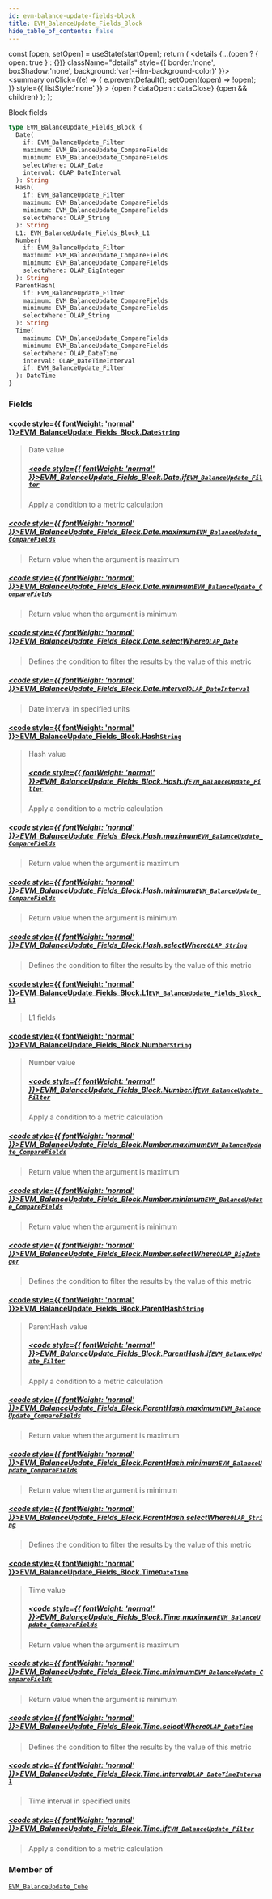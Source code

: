 ```yaml
---
id: evm-balance-update-fields-block
title: EVM_BalanceUpdate_Fields_Block
hide_table_of_contents: false
---
```







  const [open, setOpen] = useState(startOpen);
  return (
    <details {...(open ? { open: true } : {})} className="details" style={{ border:'none', boxShadow:'none', background:'var(--ifm-background-color)' }}>
      <summary
        onClick={(e) => {
          e.preventDefault();
          setOpen((open) => !open);
        }}
        style={{ listStyle:'none' }}
      >
      {open ? dataOpen : dataClose}
      </summary>
      {open && children}
    </details>
  );
};




Block fields


```graphql
type EVM_BalanceUpdate_Fields_Block {
  Date(
    if: EVM_BalanceUpdate_Filter
    maximum: EVM_BalanceUpdate_CompareFields
    minimum: EVM_BalanceUpdate_CompareFields
    selectWhere: OLAP_Date
    interval: OLAP_DateInterval
  ): String
  Hash(
    if: EVM_BalanceUpdate_Filter
    maximum: EVM_BalanceUpdate_CompareFields
    minimum: EVM_BalanceUpdate_CompareFields
    selectWhere: OLAP_String
  ): String
  L1: EVM_BalanceUpdate_Fields_Block_L1
  Number(
    if: EVM_BalanceUpdate_Filter
    maximum: EVM_BalanceUpdate_CompareFields
    minimum: EVM_BalanceUpdate_CompareFields
    selectWhere: OLAP_BigInteger
  ): String
  ParentHash(
    if: EVM_BalanceUpdate_Filter
    maximum: EVM_BalanceUpdate_CompareFields
    minimum: EVM_BalanceUpdate_CompareFields
    selectWhere: OLAP_String
  ): String
  Time(
    maximum: EVM_BalanceUpdate_CompareFields
    minimum: EVM_BalanceUpdate_CompareFields
    selectWhere: OLAP_DateTime
    interval: OLAP_DateTimeInterval
    if: EVM_BalanceUpdate_Filter
  ): DateTime
}
```




### Fields

#### [<code style={{ fontWeight: 'normal' }}>EVM_BalanceUpdate_Fields_Block.<b>Date</b></code>](#)<Bullet />[`String`](/docs/graphql-reference/scalars/string) <Badge class="secondary" text="scalar"/>
> Date value
> ##### [<code style={{ fontWeight: 'normal' }}>EVM_BalanceUpdate_Fields_Block.Date.<b>if</b></code>](#)<Bullet />[`EVM_BalanceUpdate_Filter`](/docs/graphql-reference/inputs/evm-balance-update-filter) <Badge class="secondary" text="input"/>
> Apply a condition to a metric calculation
> 

##### [<code style={{ fontWeight: 'normal' }}>EVM_BalanceUpdate_Fields_Block.Date.<b>maximum</b></code>](#)<Bullet />[`EVM_BalanceUpdate_CompareFields`](/docs/graphql-reference/enums/evm-balance-update-compare-fields) <Badge class="secondary" text="enum"/>
> Return value when the argument is maximum
> 

##### [<code style={{ fontWeight: 'normal' }}>EVM_BalanceUpdate_Fields_Block.Date.<b>minimum</b></code>](#)<Bullet />[`EVM_BalanceUpdate_CompareFields`](/docs/graphql-reference/enums/evm-balance-update-compare-fields) <Badge class="secondary" text="enum"/>
> Return value when the argument is minimum
> 

##### [<code style={{ fontWeight: 'normal' }}>EVM_BalanceUpdate_Fields_Block.Date.<b>selectWhere</b></code>](#)<Bullet />[`OLAP_Date`](/docs/graphql-reference/inputs/olap-date) <Badge class="secondary" text="input"/>
> Defines the condition to filter the results by the value of this metric
> 

##### [<code style={{ fontWeight: 'normal' }}>EVM_BalanceUpdate_Fields_Block.Date.<b>interval</b></code>](#)<Bullet />[`OLAP_DateInterval`](/docs/graphql-reference/inputs/olap-date-interval) <Badge class="secondary" text="input"/>
> Date interval in specified units
> 

#### [<code style={{ fontWeight: 'normal' }}>EVM_BalanceUpdate_Fields_Block.<b>Hash</b></code>](#)<Bullet />[`String`](/docs/graphql-reference/scalars/string) <Badge class="secondary" text="scalar"/>
> Hash value
> ##### [<code style={{ fontWeight: 'normal' }}>EVM_BalanceUpdate_Fields_Block.Hash.<b>if</b></code>](#)<Bullet />[`EVM_BalanceUpdate_Filter`](/docs/graphql-reference/inputs/evm-balance-update-filter) <Badge class="secondary" text="input"/>
> Apply a condition to a metric calculation
> 

##### [<code style={{ fontWeight: 'normal' }}>EVM_BalanceUpdate_Fields_Block.Hash.<b>maximum</b></code>](#)<Bullet />[`EVM_BalanceUpdate_CompareFields`](/docs/graphql-reference/enums/evm-balance-update-compare-fields) <Badge class="secondary" text="enum"/>
> Return value when the argument is maximum
> 

##### [<code style={{ fontWeight: 'normal' }}>EVM_BalanceUpdate_Fields_Block.Hash.<b>minimum</b></code>](#)<Bullet />[`EVM_BalanceUpdate_CompareFields`](/docs/graphql-reference/enums/evm-balance-update-compare-fields) <Badge class="secondary" text="enum"/>
> Return value when the argument is minimum
> 

##### [<code style={{ fontWeight: 'normal' }}>EVM_BalanceUpdate_Fields_Block.Hash.<b>selectWhere</b></code>](#)<Bullet />[`OLAP_String`](/docs/graphql-reference/inputs/olap-string) <Badge class="secondary" text="input"/>
> Defines the condition to filter the results by the value of this metric
> 

#### [<code style={{ fontWeight: 'normal' }}>EVM_BalanceUpdate_Fields_Block.<b>L1</b></code>](#)<Bullet />[`EVM_BalanceUpdate_Fields_Block_L1`](/docs/graphql-reference/objects/evm-balance-update-fields-block-l1) <Badge class="secondary" text="object"/>
> L1 fields
> 

#### [<code style={{ fontWeight: 'normal' }}>EVM_BalanceUpdate_Fields_Block.<b>Number</b></code>](#)<Bullet />[`String`](/docs/graphql-reference/scalars/string) <Badge class="secondary" text="scalar"/>
> Number value
> ##### [<code style={{ fontWeight: 'normal' }}>EVM_BalanceUpdate_Fields_Block.Number.<b>if</b></code>](#)<Bullet />[`EVM_BalanceUpdate_Filter`](/docs/graphql-reference/inputs/evm-balance-update-filter) <Badge class="secondary" text="input"/>
> Apply a condition to a metric calculation
> 

##### [<code style={{ fontWeight: 'normal' }}>EVM_BalanceUpdate_Fields_Block.Number.<b>maximum</b></code>](#)<Bullet />[`EVM_BalanceUpdate_CompareFields`](/docs/graphql-reference/enums/evm-balance-update-compare-fields) <Badge class="secondary" text="enum"/>
> Return value when the argument is maximum
> 

##### [<code style={{ fontWeight: 'normal' }}>EVM_BalanceUpdate_Fields_Block.Number.<b>minimum</b></code>](#)<Bullet />[`EVM_BalanceUpdate_CompareFields`](/docs/graphql-reference/enums/evm-balance-update-compare-fields) <Badge class="secondary" text="enum"/>
> Return value when the argument is minimum
> 

##### [<code style={{ fontWeight: 'normal' }}>EVM_BalanceUpdate_Fields_Block.Number.<b>selectWhere</b></code>](#)<Bullet />[`OLAP_BigInteger`](/docs/graphql-reference/inputs/olap-big-integer) <Badge class="secondary" text="input"/>
> Defines the condition to filter the results by the value of this metric
> 

#### [<code style={{ fontWeight: 'normal' }}>EVM_BalanceUpdate_Fields_Block.<b>ParentHash</b></code>](#)<Bullet />[`String`](/docs/graphql-reference/scalars/string) <Badge class="secondary" text="scalar"/>
> ParentHash value
> ##### [<code style={{ fontWeight: 'normal' }}>EVM_BalanceUpdate_Fields_Block.ParentHash.<b>if</b></code>](#)<Bullet />[`EVM_BalanceUpdate_Filter`](/docs/graphql-reference/inputs/evm-balance-update-filter) <Badge class="secondary" text="input"/>
> Apply a condition to a metric calculation
> 

##### [<code style={{ fontWeight: 'normal' }}>EVM_BalanceUpdate_Fields_Block.ParentHash.<b>maximum</b></code>](#)<Bullet />[`EVM_BalanceUpdate_CompareFields`](/docs/graphql-reference/enums/evm-balance-update-compare-fields) <Badge class="secondary" text="enum"/>
> Return value when the argument is maximum
> 

##### [<code style={{ fontWeight: 'normal' }}>EVM_BalanceUpdate_Fields_Block.ParentHash.<b>minimum</b></code>](#)<Bullet />[`EVM_BalanceUpdate_CompareFields`](/docs/graphql-reference/enums/evm-balance-update-compare-fields) <Badge class="secondary" text="enum"/>
> Return value when the argument is minimum
> 

##### [<code style={{ fontWeight: 'normal' }}>EVM_BalanceUpdate_Fields_Block.ParentHash.<b>selectWhere</b></code>](#)<Bullet />[`OLAP_String`](/docs/graphql-reference/inputs/olap-string) <Badge class="secondary" text="input"/>
> Defines the condition to filter the results by the value of this metric
> 

#### [<code style={{ fontWeight: 'normal' }}>EVM_BalanceUpdate_Fields_Block.<b>Time</b></code>](#)<Bullet />[`DateTime`](/docs/graphql-reference/scalars/date-time) <Badge class="secondary" text="scalar"/>
> Time value
> ##### [<code style={{ fontWeight: 'normal' }}>EVM_BalanceUpdate_Fields_Block.Time.<b>maximum</b></code>](#)<Bullet />[`EVM_BalanceUpdate_CompareFields`](/docs/graphql-reference/enums/evm-balance-update-compare-fields) <Badge class="secondary" text="enum"/>
> Return value when the argument is maximum
> 

##### [<code style={{ fontWeight: 'normal' }}>EVM_BalanceUpdate_Fields_Block.Time.<b>minimum</b></code>](#)<Bullet />[`EVM_BalanceUpdate_CompareFields`](/docs/graphql-reference/enums/evm-balance-update-compare-fields) <Badge class="secondary" text="enum"/>
> Return value when the argument is minimum
> 

##### [<code style={{ fontWeight: 'normal' }}>EVM_BalanceUpdate_Fields_Block.Time.<b>selectWhere</b></code>](#)<Bullet />[`OLAP_DateTime`](/docs/graphql-reference/inputs/olap-date-time) <Badge class="secondary" text="input"/>
> Defines the condition to filter the results by the value of this metric
> 

##### [<code style={{ fontWeight: 'normal' }}>EVM_BalanceUpdate_Fields_Block.Time.<b>interval</b></code>](#)<Bullet />[`OLAP_DateTimeInterval`](/docs/graphql-reference/inputs/olap-date-time-interval) <Badge class="secondary" text="input"/>
> Time interval in specified units
> 

##### [<code style={{ fontWeight: 'normal' }}>EVM_BalanceUpdate_Fields_Block.Time.<b>if</b></code>](#)<Bullet />[`EVM_BalanceUpdate_Filter`](/docs/graphql-reference/inputs/evm-balance-update-filter) <Badge class="secondary" text="input"/>
> Apply a condition to a metric calculation
> 



### Member of

[`EVM_BalanceUpdate_Cube`](/docs/graphql-reference/objects/evm-balance-update-cube)  <Badge class="secondary" text="object"/>

